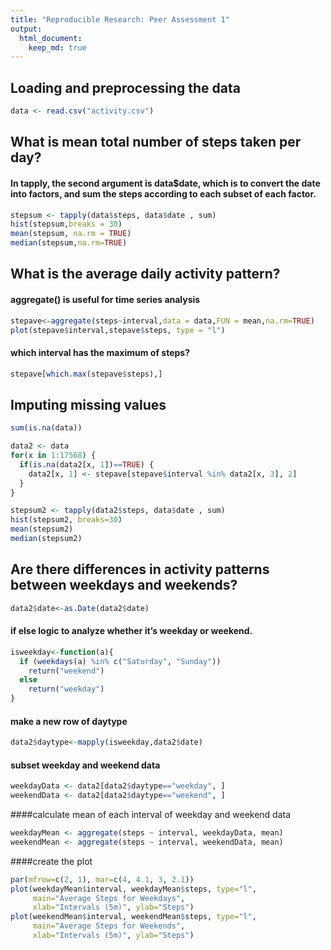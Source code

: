 ```yaml
---
title: "Reproducible Research: Peer Assessment 1"
output: 
  html_document:
    keep_md: true
---
```


## Loading and preprocessing the data

```R
data <- read.csv("activity.csv")

```

## What is mean total number of steps taken per day?

#### In tapply, the second argument is data\$date, which is to convert the date into factors, and sum the steps according to each subset of each factor.

```R
stepsum <- tapply(data$steps, data$date , sum)
hist(stepsum,breaks = 30)
mean(stepsum, na.rm = TRUE)
median(stepsum,na.rm=TRUE)

```

## What is the average daily activity pattern?

#### aggregate() is useful for time series analysis

```R
stepave<-aggregate(steps~interval,data = data,FUN = mean,na.rm=TRUE)
plot(stepave$interval,stepave$steps, type = "l")
```

#### which interval has the maximum of steps?

```R
stepave[which.max(stepave$steps),]
```

## Imputing missing values

```R
sum(is.na(data))

```

```R
data2 <- data
for(x in 1:17568) {
  if(is.na(data2[x, 1])==TRUE) {
    data2[x, 1] <- stepave[stepave$interval %in% data2[x, 3], 2]
  }
}
```

```R
stepsum2 <- tapply(data2$steps, data$date , sum)
hist(stepsum2, breaks=30)
mean(stepsum2)
median(stepsum2)
```

## Are there differences in activity patterns between weekdays and weekends?

```R

data2$date<-as.Date(data2$date)
```
#### if else logic to analyze whether it's weekday or weekend.
```R
isweekday<-function(a){
  if (weekdays(a) %in% c("Saturday", "Sunday"))
    return("weekend")
  else
    return("weekday")
}
```
#### make a new row of daytype
```R
data2$daytype<-mapply(isweekday,data2$date)
```
#### subset weekday and weekend data
```R
weekdayData <- data2[data2$daytype=="weekday", ]
weekendData <- data2[data2$daytype=="weekend", ]
```
####calculate mean of each interval of weekday and weekend data
```R
weekdayMean <- aggregate(steps ~ interval, weekdayData, mean)
weekendMean <- aggregate(steps ~ interval, weekendData, mean)
```

####create the plot
```R
par(mfrow=c(2, 1), mar=c(4, 4.1, 3, 2.1))
plot(weekdayMean$interval, weekdayMean$steps, type="l",
     main="Average Steps for Weekdays",
     xlab="Intervals (5m)", ylab="Steps")
plot(weekendMean$interval, weekendMean$steps, type="l",
     main="Average Steps for Weekends",
     xlab="Intervals (5m)", ylab="Steps")
```

